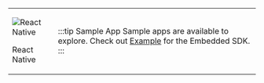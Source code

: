 
<table class='logoTable'>
<tr class='logoTr'>
<td class='logoTdLeft'>

![React Native](../../../static/img/logo-reactnative.svg)

React Native

</td>
<td class='logoTdRight'>

:::tip Sample App
Sample apps are available to explore. Check out [Example](https://github.com/gobeyondidentity/bi-sdk-react-native/tree/main/example) for the Embedded SDK.
:::

</td>
</tr>
</table>
